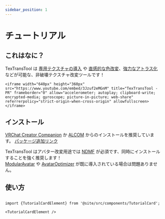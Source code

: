 ```yaml
---
sidebar_position: 1
---
```


# チュートリアル

## これはなに？

TexTransTool は [専用テクスチャの導入](/docs/Tutorial/SetupExclusiveTexture) や [直感的な色改変](/docs/Tutorial/SetupSimpleDecal)、[強力なアトラス化](/docs/Tutorial/ReductionTextureMemoryByAtlasing) などが可能な、非破壊テクスチャ改変ツールです！

```mdx-code-block
<iframe width="640px" height="360px" src="https://www.youtube.com/embed/3Jzuf2eMGnM" title="TexTransTool - PR" frameborder="0" allow="accelerometer; autoplay; clipboard-write; encrypted-media; gyroscope; picture-in-picture; web-share" referrerpolicy="strict-origin-when-cross-origin" allowfullscreen></iframe>
```

## インストール

[VRChat Creator Companion](https://vcc.docs.vrchat.com) か [ALCOM](https://vrc-get.anatawa12.com/alcom/) からのインストールを推奨しています。  [パッケージ追加リンク](vcc://vpm/addRepo?url=https%3A%2F%2Fvpm.rs64.net%2Fvpm.json)

TexTransTool はアバター改変用途では [NDMF](https://github.com/bdunderscore/ndmf) が必須です、同時にインストールすることを強く推奨します！  
[ModularAvatar](https://modular-avatar.nadena.dev/ja/) や [AvatarOptimizer](https://vpm.anatawa12.com/avatar-optimizer/ja/) が既に導入されている場合は問題ありません。

## 使い方

```mdx-code-block

import {TutorialCardElement} from '@site/src/components/TutorialCard';

<TutorialCardElement />

```
